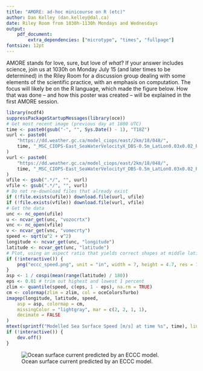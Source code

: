 ```yaml
---
title: "AMORE: ad-hoc minicourse on R (etc)"
author: Dan Kelley (dan.kelley@dal.ca)
date: Riley Room from 1030h-1130h Mondays and Wednesdays
output:
    pdf_document:
        extra_dependencies: ["microtype", "times", "fullpage"]
fontsize: 12pt
---
```


AMORE stands for love, sure, but love of *what*?  If your answer includes
science, join us at 1030h on Monday July 15 (and later times to be determined)
in the Riley Room for a discussion group dealing with some elements of the
scientific practice, with an emphasis on computation. The focus will likely be
on the R language, which made the figure below.  How that was done -- and how
this poster was created -- will be explained in the first AMORE session.

```r
library(ncdf4)
suppressPackageStartupMessages(library(oce))
# Get most recent image (previous day at 1800 UTC)
time <- paste0(gsub("-", "", Sys.Date() - 1), "T18Z")
uurl <- paste0(
    "https://dd.weather.gc.ca/model_ciops/east/2km/18/048/",
    time, "_MSC_CIOPS-East_SeaWaterVelocityX_DBS-0.5m_LatLon0.03x0.02_PT048H.nc"
)
vurl <- paste0(
    "https://dd.weather.gc.ca/model_ciops/east/2km/18/048/",
    time, "_MSC_CIOPS-East_SeaWaterVelocityY_DBS-0.5m_LatLon0.03x0.02_PT048H.nc"
)
ufile <- gsub(".*/", "", uurl)
vfile <- gsub(".*/", "", vurl)
# Do not re-download files that already exist
if (!file.exists(ufile)) download.file(uurl, ufile)
if (!file.exists(vfile)) download.file(vurl, vfile)
# Get the data
unc <- nc_open(ufile)
u <- ncvar_get(unc, "vozocrtx")
vnc <- nc_open(vfile)
v <- ncvar_get(vnc, "vomecrty")
speed <- sqrt(u^2 + v^2)
longitude <- ncvar_get(unc, "longitude")
latitude <- ncvar_get(unc, "latitude")
# Plot, using an aspect ratio that yields correct shapes at middle latitude
if (!interactive()) {
    png("eccc_speed.png", unit = "in", width = 7, height = 4.7, res = 140, pointsize = 9)
}
asp <- 1 / cospi(mean(range(latitude) / 180))
eps <- 0.01 # trim out highest and lowest 1 percent
zlim <- quantile(speed, c(eps, 1 - eps), na.rm = TRUE)
cm <- colormap(zlim = zlim, col = oceColorsTurbo)
imagep(longitude, latitude, speed,
    asp = asp, colormap = cm,
    missingColor = "lightgray", mar = c(2, 2, 1, 1),
    decimate = FALSE
)
mtext(sprintf("Modelled Sea Surface Speed [m/s] at time %s", time), line = 0.1)
if (!interactive()) {
    dev.off()
}
```

![Ocean surface current predicted by an ECCC model.](eccc_speed.png)

